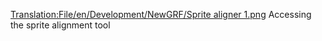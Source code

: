[[Translation:File/en/Development/NewGRF/Sprite aligner 1.png]]
Accessing the sprite alignment tool
